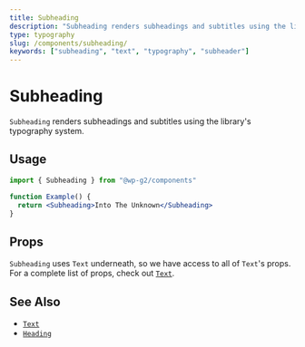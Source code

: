 ```yaml
---
title: Subheading
description: "Subheading renders subheadings and subtitles using the library's typography system."
type: typography
slug: /components/subheading/
keywords: ["subheading", "text", "typography", "subheader"]
---
```


# Subheading

`Subheading` renders subheadings and subtitles using the library's typography system.

## Usage

```jsx live
import { Subheading } from "@wp-g2/components"

function Example() {
  return <Subheading>Into The Unknown</Subheading>
}
```

## Props

`Subheading` uses `Text` underneath, so we have access to all of `Text`'s props. For a complete list of props, check out [`Text`](/components/text/#props).

## See Also

- [`Text`](/components/text/)
- [`Heading`](/components/heading/)
